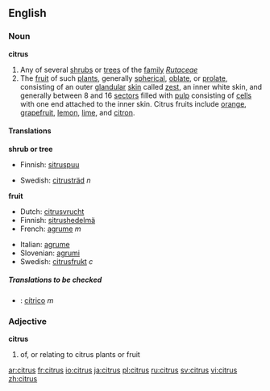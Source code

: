 {{see|Citrus}}
==English==
===Noun===
'''citrus'''
{{wikipedia}}
#Any of several [[shrub]]s or [[tree]]s of the [[family]] ''[[Rutaceae]]''
#The [[fruit]] of such [[plant]]s, generally [[spherical]], [[oblate]], or [[prolate]], consisting of an outer [[glandular]] [[skin]] called [[zest]], an inner white skin, and generally between 8 and 16 [[sector]]s filled with [[pulp]] consisting of [[cell]]s with one end attached to the inner skin. Citrus fruits include [[orange]], [[grapefruit]], [[lemon]], [[lime]], and [[citron]].

====Translations====
'''shrub or tree'''
{{top}}
*Finnish: [[sitruspuu]]
{{mid}}
*Swedish: [[citrusträd]] ''n''
{{bottom}}

'''fruit'''
{{top}}
*Dutch: [[citrusvrucht]] {{f}}
*Finnish: [[sitrushedelmä]]
*French: [[agrume]] ''m''
{{mid}}
*Italian: [[agrume]]
*Slovenian: [[agrumi]] {{p}}
*Swedish: [[citrusfrukt]] ''c''
{{bottom}}

=====Translations to be checked=====
<!--Remove this section once all of the translations below have been moved into the tables above.-->
{{checktrans}}
*{{ttbc|Spanish}}: [[cítrico]] ''m''

===Adjective===
'''citrus'''

#of, or relating to citrus plants or fruit

[[ar:citrus]]
[[fr:citrus]]
[[io:citrus]]
[[ja:citrus]]
[[pl:citrus]]
[[ru:citrus]]
[[sv:citrus]]
[[vi:citrus]]
[[zh:citrus]]